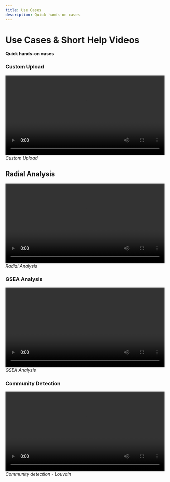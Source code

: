 ```yaml
---
title: Use Cases
description: Quick hands-on cases
---
```


# Use Cases & Short Help Videos

**Quick hands-on cases**

### Custom Upload

<div className="mt-8 flex flex-col items-center">
      <video width="100%" controls preload='metadata' className="rounded-xl shadow-md border">
        <source src="/video/TDP_Custom_Upload.mp4" type="video/mp4" />
        Your browser does not support the video tag.
      </video>
    <i>Custom Upload</i>
</div>

## Radial Analysis

<div className="mt-8 flex flex-col items-center">
      <video width="100%" controls preload='metadata' className="rounded-xl shadow-md border">
        <source src="/video/TDP_Radial_Analysis.mp4" type="video/mp4" />
        Your browser does not support the video tag.
      </video>
    <i>Radial Analysis</i>
</div>

### GSEA Analysis

<div className="mt-8 flex flex-col items-center">
      <video width="100%" controls preload='metadata' className="rounded-xl shadow-md border">
        <source src="/video/TDP_GSEA.mp4" type="video/mp4" />
        Your browser does not support the video tag.
      </video>
    <i>GSEA Analysis</i>
</div>

### Community Detection

<div className="mt-8 flex flex-col items-center">
      <video width="100%" controls preload='metadata' className="rounded-xl shadow-md border">
        <source src="/video/TDP_Louvain.mp4" type="video/mp4" />
        Your browser does not support the video tag.
      </video>
    <i>Community detection - Louvain</i>
</div>